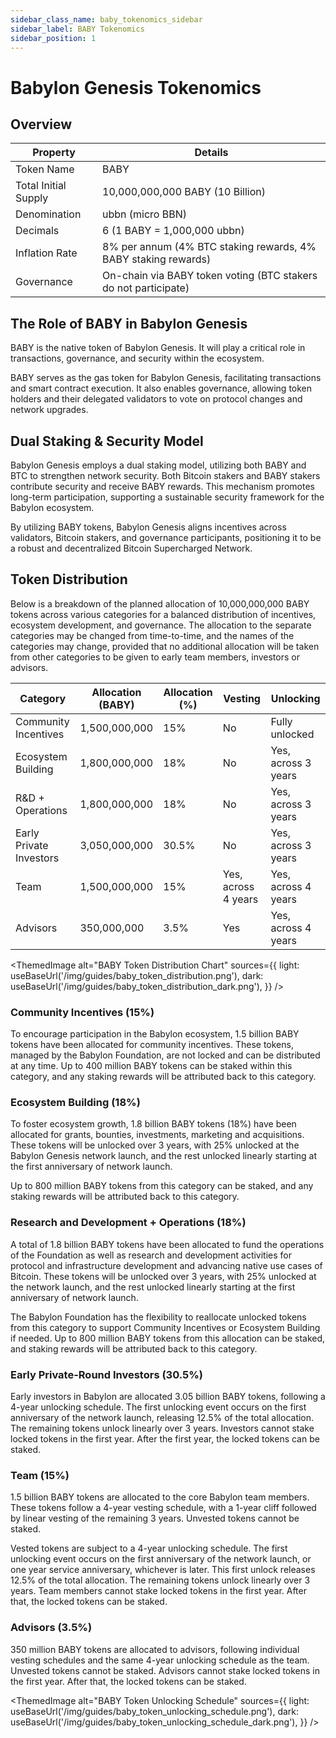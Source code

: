 ```yaml
---
sidebar_class_name: baby_tokenomics_sidebar
sidebar_label: BABY Tokenomics
sidebar_position: 1
---
```


# Babylon Genesis Tokenomics

## Overview

| Property | Details |
|----------|---------|
| Token Name | BABY |
| Total Initial Supply | 10,000,000,000 BABY (10 Billion) |
| Denomination | ubbn (micro BBN) |
| Decimals | 6 (1 BABY = 1,000,000 ubbn) |
| Inflation Rate | 8% per annum (4% BTC staking rewards, 4% BABY staking rewards) |
| Governance | On-chain via BABY token voting (BTC stakers do not participate) |

## The Role of BABY in Babylon Genesis

BABY is the native token of Babylon Genesis. It will play a critical role in transactions, 
governance, and security within the ecosystem.

BABY serves as the gas token for Babylon Genesis, facilitating transactions and smart 
contract execution. It also enables governance, allowing token holders and their delegated 
validators to vote on protocol changes and network upgrades.

## Dual Staking & Security Model

Babylon Genesis employs a dual staking model, utilizing both BABY and BTC to strengthen 
network security. Both Bitcoin stakers and BABY stakers contribute security and receive 
BABY rewards. This mechanism promotes long-term participation, supporting a sustainable 
security framework for the Babylon ecosystem.

By utilizing BABY tokens, Babylon Genesis aligns incentives across validators, Bitcoin 
stakers, and governance participants, positioning it to be a robust and decentralized 
Bitcoin Supercharged Network.

## Token Distribution

Below is a breakdown of the planned allocation of 10,000,000,000 BABY tokens across 
various categories for a balanced distribution of incentives, ecosystem development, and 
governance. The allocation to the separate categories may be changed from time-to-time, 
and the names of the categories may change, provided that no additional allocation will 
be taken from other categories to be given to early team members, investors or advisors.

| Category | Allocation (BABY) | Allocation (%) | Vesting | Unlocking |
|----------|-------------------|---------------|---------|-----------|
| Community Incentives | 1,500,000,000 | 15% | No | Fully unlocked |
| Ecosystem Building | 1,800,000,000 | 18% | No | Yes, across 3 years |
| R&D + Operations | 1,800,000,000 | 18% | No | Yes, across 3 years |
| Early Private Investors | 3,050,000,000 | 30.5% | No | Yes, across 3 years |
| Team | 1,500,000,000 | 15% | Yes, across 4 years | Yes, across 4 years |
| Advisors | 350,000,000 | 3.5% | Yes | Yes, across 4 years |


<ThemedImage
  alt="BABY Token Distribution Chart"
  sources={{
    light: useBaseUrl('/img/guides/baby_token_distribution.png'),
    dark: useBaseUrl('/img/guides/baby_token_distribution_dark.png'),
  }}
/>

### Community Incentives (15%)
To encourage participation in the Babylon ecosystem, 1.5 billion BABY tokens have been 
allocated for community incentives. These tokens, managed by the Babylon Foundation, are 
not locked and can be distributed at any time. Up to 400 million BABY tokens can be 
staked within this category, and any staking rewards will be attributed back to this 
category.

### Ecosystem Building (18%)
To foster ecosystem growth, 1.8 billion BABY tokens (18%) have been allocated for grants, 
bounties, investments, marketing and acquisitions. These tokens will be unlocked over 3 
years, with 25% unlocked at the Babylon Genesis network launch, and the rest unlocked 
linearly starting at the first anniversary of network launch.

Up to 800 million BABY tokens from this category can be staked, and any staking rewards 
will be attributed back to this category.

### Research and Development + Operations (18%)
A total of 1.8 billion BABY tokens have been allocated to fund the operations of the 
Foundation as well as research and development activities for protocol and infrastructure 
development and advancing native use cases of Bitcoin. These tokens will be unlocked over 
3 years, with 25% unlocked at the network launch, and the rest unlocked linearly starting 
at the first anniversary of network launch.

The Babylon Foundation has the flexibility to reallocate unlocked tokens from this 
category to support Community Incentives or Ecosystem Building if needed. Up to 800 million 
BABY tokens from this allocation can be staked, and staking rewards will be attributed 
back to this category.

### Early Private-Round Investors (30.5%)
Early investors in Babylon are allocated 3.05 billion BABY tokens, following a 4-year 
unlocking schedule. The first unlocking event occurs on the first anniversary of the 
network launch, releasing 12.5% of the total allocation. The remaining tokens unlock 
linearly over 3 years. Investors cannot stake locked tokens in the first year. After the 
first year, the locked tokens can be staked.

### Team (15%)
1.5 billion BABY tokens are allocated to the core Babylon team members. These tokens 
follow a 4-year vesting schedule, with a 1-year cliff followed by linear vesting of the 
remaining 3 years. Unvested tokens cannot be staked.

Vested tokens are subject to a 4-year unlocking schedule. The first unlocking event occurs 
on the first anniversary of the network launch, or one year service anniversary, whichever 
is later. This first unlock releases 12.5% of the total allocation. The remaining tokens 
unlock linearly over 3 years. Team members cannot stake locked tokens in the first year. 
After that, the locked tokens can be staked.

### Advisors (3.5%)
350 million BABY tokens are allocated to advisors, following individual vesting schedules 
and the same 4-year unlocking schedule as the team. Unvested tokens cannot be staked. 
Advisors cannot stake locked tokens in the first year. After that, the locked tokens can 
be staked.

<ThemedImage
  alt="BABY Token Unlocking Schedule"
  sources={{
    light: useBaseUrl('/img/guides/baby_token_unlocking_schedule.png'),
    dark: useBaseUrl('/img/guides/baby_token_unlocking_schedule_dark.png'),
  }}
/>